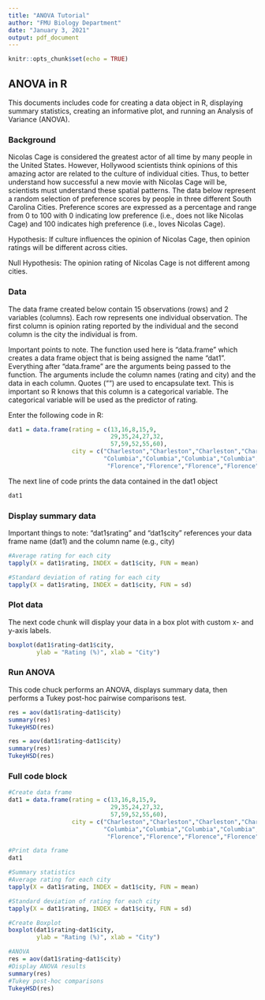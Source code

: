 ```yaml
---
title: "ANOVA Tutorial"
author: "FMU Biology Department"
date: "January 3, 2021"
output: pdf_document
---
```


```r
knitr::opts_chunk$set(echo = TRUE)
```

## ANOVA in R
This documents includes code for creating a data object in R, displaying summary statistics, creating an informative plot, and running an Analysis of Variance (ANOVA).

### Background
Nicolas Cage is considered the greatest actor of all time by many people in the United States. However, Hollywood scientists think opinions of this amazing actor are related to the culture of individual cities. Thus, to better understand how successful a new movie with Nicolas Cage will be, scientists must understand these spatial patterns. The data below represent a random selection of preference scores by people in three different South Carolina Cities. Preference scores are expressed as a percentage and range from 0 to 100 with 0 indicating low preference (i.e., does not like Nicolas Cage) and 100 indicates high preference (i.e., loves Nicolas Cage).

Hypothesis: If culture influences the opinion of Nicolas Cage, then opinion ratings will be different across cities.

Null Hypothesis: The opinion rating of Nicolas Cage is not different among cities.

### Data
The data frame created below contain 15 observations (rows) and 2 variables (columns). Each row represents one individual observation. The first column is opinion rating reported by the individual and the second column is the city the individual is from. 

Important points to note. The function used here is "data.frame" which creates a data frame object that is being assigned the name "dat1". Everything after "data.frame" are the arguments being passed to the function. The arguments include the column names (rating and city) and the data in each column. Quotes ("") are used to encapsulate text. This is important so R knows that this column is a categorical variable. The categorical variable will be used as the predictor of rating.

Enter the following code in R:
```r
dat1 = data.frame(rating = c(13,16,8,15,9,
                             29,35,24,27,32,
                             57,59,52,55,60),
                  city = c("Charleston","Charleston","Charleston","Charleston","Charleston",
                           "Columbia","Columbia","Columbia","Columbia","Columbia",
                            "Florence","Florence","Florence","Florence","Florence"))
```
The next line of code prints the data contained in the dat1 object
```r
dat1
```
### Display summary data
Important things to note: "dat1`$`rating" and "dat1`$`city" references your data frame name (dat1) and the column name (e.g., city)
```r
#Average rating for each city
tapply(X = dat1$rating, INDEX = dat1$city, FUN = mean)

#Standard deviation of rating for each city
tapply(X = dat1$rating, INDEX = dat1$city, FUN = sd)

```
### Plot data
The next code chunk will display your data in a box plot with custom x- and y-axis labels.
```r
boxplot(dat1$rating~dat1$city,
        ylab = "Rating (%)", xlab = "City")
```

### Run ANOVA
This code chuck performs an ANOVA, displays summary data, then performs a Tukey post-hoc pairwise comparisons test.

```r
res = aov(dat1$rating~dat1$city)
summary(res)
TukeyHSD(res)
```

```r
res = aov(dat1$rating~dat1$city)
summary(res)
TukeyHSD(res)
```
\pagebreak
### Full code block
```r
#Create data frame
dat1 = data.frame(rating = c(13,16,8,15,9,
                             29,35,24,27,32,
                             57,59,52,55,60),
                  city = c("Charleston","Charleston","Charleston","Charleston","Charleston",
                           "Columbia","Columbia","Columbia","Columbia","Columbia",
                            "Florence","Florence","Florence","Florence","Florence"))

#Print data frame
dat1

#Summary statistics
#Average rating for each city
tapply(X = dat1$rating, INDEX = dat1$city, FUN = mean)

#Standard deviation of rating for each city
tapply(X = dat1$rating, INDEX = dat1$city, FUN = sd)

#Create Boxplot
boxplot(dat1$rating~dat1$city,
        ylab = "Rating (%)", xlab = "City")

#ANOVA
res = aov(dat1$rating~dat1$city)
#Display ANOVA results
summary(res)
#Tukey post-hoc comparisons
TukeyHSD(res)


```
